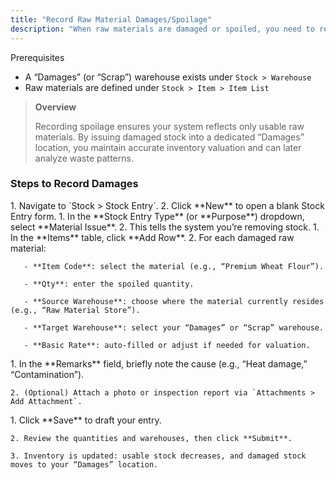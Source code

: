 ```yaml
---
title: "Record Raw Material Damages/Spoilage"
description: "When raw materials are damaged or spoiled, you need to remove them from inventory to keep your stock levels accurate. In the CGIC App, this is done via a **Stock Entry** of type **Material Issue** directing the quantity to a “Damages” or “Scrap” warehouse."
---
```


<Info>
  Prerequisites

  - A “Damages” (or “Scrap”) warehouse exists under `Stock > Warehouse`
  - Raw materials are defined under `Stock > Item > Item List`
</Info>

> **Overview**
>
> Recording spoilage ensures your system reflects only usable raw materials. By issuing damaged stock into a dedicated “Damages” location, you maintain accurate inventory valuation and can later analyze waste patterns.

### Steps to Record Damages

<Steps>
  <Step title="Open a New Stock Entry" titleSize="p">
    1. Navigate to `Stock > Stock Entry`.  
    2. Click **New** to open a blank Stock Entry form. 
  </Step>
  <Step title="Choose “Material Issue” as Purpose">
    1. In the **Stock Entry Type** (or **Purpose**) dropdown, select **Material Issue**.  
    2. This tells the system you’re removing stock.
  </Step>
  <Step title="Add Damaged Items">
    1. In the **Items** table, click **Add Row**.  
    2. For each damaged raw material:  

       - **Item Code**: select the material (e.g., “Premium Wheat Flour”).  

       - **Qty**: enter the spoiled quantity.  

       - **Source Warehouse**: choose where the material currently resides (e.g., “Raw Material Store”).  

       - **Target Warehouse**: select your “Damages” or “Scrap” warehouse.  

       - **Basic Rate**: auto-filled or adjust if needed for valuation.
  </Step>
  <Step title="Document the Damage ">
    1. In the **Remarks** field, briefly note the cause (e.g., “Heat damage,” “Contamination”).  

    2. (Optional) Attach a photo or inspection report via `Attachments > Add Attachment`.
  </Step>
  <Step title="Save & Submit">
    1. Click **Save** to draft your entry.  

    2. Review the quantities and warehouses, then click **Submit**.  

    3. Inventory is updated: usable stock decreases, and damaged stock moves to your “Damages” location.
  </Step>
</Steps>